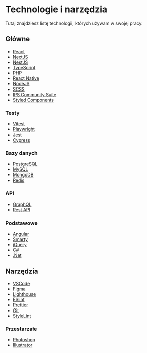 # Technologie i narzędzia

Tutaj znajdziesz listę technologii, których używam w swojej pracy.

## Główne

- [React](https://reactjs.org/)
- [NextJS](https://nextjs.org/)
- [NestJS](https://nestjs.com/)
- [TypeScript](https://www.typescriptlang.org/)
- [PHP](https://www.php.net/)
- [React Native](https://reactnative.dev/)
- [NodeJS](https://nodejs.org/en/)
- [SCSS](https://sass-lang.com/)
- [IPS Community Suite](https://invisioncommunity.com/)
- [Styled Components](https://styled-components.com/)

### Testy

- [Vitest](https://vitejs.dev/)
- [Playwright](https://playwright.dev/)
- [Jest](https://jestjs.io/)
- [Cypress](https://www.cypress.io/)

### Bazy danych

- [PostgreSQL](https://www.postgresql.org/)
- [MySQL](https://www.mysql.com/)
- [MongoDB](https://www.mongodb.com/)
- [Redis](https://redis.io/)

### API

- [GraphQL](https://graphql.org/)
- [Rest API](https://restfulapi.net/)

### Podstawowe

- [Angular](https://angular.io/)
- [Smarty](https://www.smarty.net/)
- [jQuery](https://jquery.com/)
- [C#](https://docs.microsoft.com/en-us/dotnet/csharp/)
- [.Net](https://dotnet.microsoft.com/)

## Narzędzia

- [VSCode](https://code.visualstudio.com/)
- [Figma](https://www.figma.com/)
- [Lighthouse](https://developer.chrome.com/docs/lighthouse/overview/)
- [ESlint](https://eslint.org/)
- [Prettier](https://prettier.io/)
- [Git](https://git-scm.com/)
- [StyleLint](https://stylelint.io/)

### Przestarzałe

- [Photoshop](https://www.adobe.com/products/photoshop.html)
- [Illustrator](https://www.adobe.com/products/illustrator.html)
